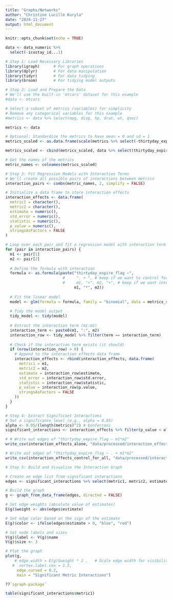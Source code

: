 ```yaml
---
title: "Graphs/Networks"
author: "Christine Lucille Kuryla"
date: "2024-11-27"
output: html_document
---
```


```r
knitr::opts_chunk$set(echo = TRUE)
```


```r

data <- data_numeric %>% 
  select(-icustay_id...1)

```


```r
# Step 1: Load Necessary Libraries
library(igraph)      # For graph operations
library(dplyr)       # For data manipulation
library(tidyr)       # For data tidying
library(broom)       # For tidying model outputs

# Step 2: Load and Prepare the Data
# We'll use the built-in 'mtcars' dataset for this example
#data <- mtcars

# Select a subset of metrics (variables) for simplicity
# Remove any categorical variables for this example
#metrics <- data %>% select(mpg, disp, hp, drat, wt, qsec)

metrics <- data 

# Optional: Standardize the metrics to have mean = 0 and sd = 1
metrics_scaled <- as.data.frame(scale(metrics %>% select(-thirtyday_expire_flag)))

metrics_scaled <- cbind(metrics_scaled, data %>% select(thirtyday_expire_flag))

# Get the names of the metrics
metric_names <- colnames(metrics_scaled)

# Step 3: Fit Regression Models with Interaction Terms
# We'll create all possible pairs of interactions between metrics
interaction_pairs <- combn(metric_names, 2, simplify = FALSE)

# Initialize a data frame to store interaction effects
interaction_effects <- data.frame(
  metric1 = character(),
  metric2 = character(),
  estimate = numeric(),
  std_error = numeric(),
  statistic = numeric(),
  p_value = numeric(),
  stringsAsFactors = FALSE
)

# Loop over each pair and fit a regression model with interaction term
for (pair in interaction_pairs) {
  m1 <- pair[1]
  m2 <- pair[2]
  
  # Define the formula with interaction
  formula <- as.formula(paste("thirtyday_expire_flag ~", 
                         #     ". + ", # keep if we want to control for all else
                         #     m1, "+", m2, "+", # keep if we want interaction effects beyond the effects of each alone, comment out if not
                              m1, "*", m2))
  
  # Fit the linear model
  model <- glm(formula = formula, family = "binomial", data = metrics_scaled)
  
  # Tidy the model output
  tidy_model <- tidy(model)
  
  # Extract the interaction term (m1:m2)
  interaction_term <- paste0(m1, ":", m2)
  interaction_row <- tidy_model %>% filter(term == interaction_term)
  
  # Check if the interaction term exists (it should)
  if (nrow(interaction_row) > 0) {
    # Append to the interaction effects data frame
    interaction_effects <- rbind(interaction_effects, data.frame(
      metric1 = m1,
      metric2 = m2,
      estimate = interaction_row$estimate,
      std_error = interaction_row$std.error,
      statistic = interaction_row$statistic,
      p_value = interaction_row$p.value,
      stringsAsFactors = FALSE
    ))
  }
}

# Step 4: Extract Significant Interactions
# Set a significance level (e.g., alpha = 0.05)
alpha <- 0.05/(length(metrics)^2) # bonferroni
significant_interactions <- interaction_effects %>% filter(p_value < alpha)
```

```r

# # Write out edges of "thirtyday_expire_flag ~ m1*m2"
write_csv(interaction_effects_alone, "data/processed/interaction_effects_alone.csv")

# Write out edges of "thirtyday_expire_flag ~ . + m1*m2"
write_csv(interaction_effects_control_for_all, "data/processed/interaction_effects_control_for_all.csv")

```


```r
# Step 5: Build and Visualize the Interaction Graph

# Create an edge list from significant interactions
edges <- significant_interactions %>% select(metric1, metric2, estimate)

# Build the graph
g <- graph_from_data_frame(edges, directed = FALSE)

# Set edge weights (absolute value of estimates)
E(g)$weight <- abs(edges$estimate)

# Set edge color based on the sign of the estimate
E(g)$color <- ifelse(edges$estimate > 0, "blue", "red")

# Set node labels and sizes
V(g)$label <- V(g)$name
V(g)$size <- 3

# Plot the graph
plot(g,
    # edge.width = E(g)$weight * 2 ,   # Scale edge width for visibility
   #  vertex.label.cex = 1.5,
     edge.curved = 0.2,
     main = "Significant Metric Interactions")

??`igraph-package`

table(significant_interactions$metric1)

```